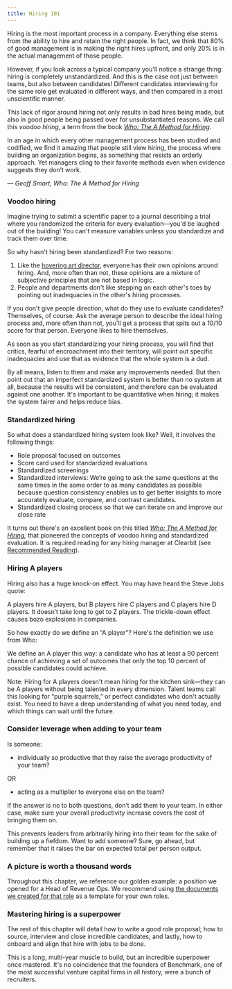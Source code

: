 ```yaml
---
title: Hiring 101
---
```



<Podcast code="3196801" />

Hiring is the most important process in a company. Everything else stems from the ability to hire and retain the right people. In fact, we think that 80% of good management is in making the right hires upfront, and only 20% is in the actual management of those people.

However, if you look across a typical company you'll notice a strange thing: hiring is completely unstandardized. And this is the case not just between teams, but also between candidates! Different candidates interviewing for the same role get evaluated in different ways, and then compared in a most unscientific manner.

This lack of rigor around hiring not only results in bad hires being made, but also in good people being passed over for unsubstantiated reasons. We call this *voodoo hiring*, a term from the book *[Who: The A Method for Hiring](https://www.amazon.com/Who-Method-Hiring-Geoff-Smart-ebook/dp/B001EL6RWY/ref=sxts_sxwds-bia?keywords=who+hiring&pd_rd_i=B001EL6RWY&pd_rd_r=9a9d19e7-2e03-4c8e-bb16-0c25b6d2bc4a&pd_rd_w=0G1UU&pd_rd_wg=u6LgF&pf_rd_p=a5491838-6a74-484e-8787-eb44c8f3b7ff&pf_rd_r=GH5E0D9N8082WWK8XAAK&psc=1&qid=1572207863)*.

<Callout emoji="🗣">
In an age in which every other management process has been studied and codified, we find it amazing that people still view hiring, the process where building an organization begins, as something that resists an orderly approach. Yet managers cling to their favorite methods even when evidence suggests they don’t work.

*— Geoff Smart, Who: The A Method for Hiring*
</Callout>

### Voodoo hiring

Imagine trying to submit a scientific paper to a journal describing a trial where you randomized the criteria for every evaluation—you'd be laughed out of the building! You can't measure variables unless you standardize and track them over time.

So why hasn't hiring been standardized? For two reasons:

1. Like the [hovering art director](https://hoveringartdirectors.tumblr.com/), everyone has their own opinions around hiring. And, more often than not, these opinions are a mixture of subjective principles that are not based in logic.
2. People and departments don't like stepping on each other's toes by pointing out inadequacies in the other's hiring processes.

If you don't give people direction, what do they use to evaluate candidates? Themselves, of course. Ask the average person to describe the ideal hiring process and, more often than not, you'll get a process that spits out a 10/10 score for that person. Everyone likes to hire themselves.

As soon as you start standardizing your hiring process, you will find that critics, fearful of encroachment into their territory, will point out specific inadequacies and use that as evidence that the whole system is a dud.

By all means, listen to them and make any improvements needed. But then point out that an imperfect standardized system is better than no system at all, because the results will be consistent, and therefore can be evaluated against one another. It's important to be quantitative when hiring; it makes the system fairer and helps reduce bias.

### Standardized hiring

So what does a standardized hiring system look like? Well, it involves the following things:

- Role proposal focused on outcomes
- Score card used for standardized evaluations
- Standardized screenings
- Standardized interviews: We’re going to ask the same questions at the same times in the same order to as many candidates as possible because question consistency enables us to get better insights to more accurately evaluate, compare, and contrast candidates.
- Standardized closing process so that we can iterate on and improve our close rate

It turns out there's an excellent book on this titled *[Who: The A Method for Hiring](https://www.amazon.com/Who-Method-Hiring-Geoff-Smart-ebook/dp/B001EL6RWY/ref=sxts_sxwds-bia?keywords=who+hiring&pd_rd_i=B001EL6RWY&pd_rd_r=9a9d19e7-2e03-4c8e-bb16-0c25b6d2bc4a&pd_rd_w=0G1UU&pd_rd_wg=u6LgF&pf_rd_p=a5491838-6a74-484e-8787-eb44c8f3b7ff&pf_rd_r=GH5E0D9N8082WWK8XAAK&psc=1&qid=1572207863),* that pioneered the concepts of voodoo hiring and standardized evaluation. It is required reading for any hiring manager at Clearbit (see [Recommended Reading](https://www.notion.so/Recommended-Reading-5f3d9cdd6254472daccf0d7b0f408290)).

### Hiring A players

Hiring also has a huge knock-on effect. You may have heard the Steve Jobs quote:

<Callout emoji="🗣">
A players hire A players, but B players hire C players and C players hire D players. It doesn’t take long to get to Z players. The trickle-down effect causes bozo explosions in companies.
</Callout>

So how exactly do we define an “A player”? Here's the definition we use from Who:

<Callout emoji="🗣">
We define an A player this way: a candidate who has at least a 90 percent chance of achieving a set of outcomes that only the top 10 percent of possible candidates could achieve.
</Callout>

Note: Hiring for A players doesn't mean hiring for the kitchen sink—they can be A players without being talented in every dimension. Talent teams call this looking for “purple squirrels,” or perfect candidates who don't actually exist. You need to have a deep understanding of what you need today, and which things can wait until the future.

### Consider leverage when adding to your team

Is someone:

- individually so productive that they raise the average productivity of your team?

OR

- acting as a multiplier to everyone else on the team?

If the answer is no to both questions, don’t add them to your team. In either case, make sure your overall productivity increase covers the cost of bringing them on.

This prevents leaders from arbitrarily hiring into their team for the sake of building up a fiefdom. Want to add someone? Sure, go ahead, but remember that it raises the bar on expected total per person output.

### A picture is worth a thousand words

Throughout this chapter, we reference our golden example: a position we opened for a Head of Revenue Ops. We recommend using [the documents we created for that role](https://drive.google.com/drive/u/1/folders/12DWrPlsejY7I5Rnjz8BuNziVTvNH6tYa) as a template for your own roles.

### Mastering hiring is a superpower

The rest of this chapter will detail how to write a good role proposal; how to source, interview and close incredible candidates; and lastly, how to onboard and align that hire with jobs to be done.

This is a long, multi-year muscle to build, but an incredible superpower once mastered. It's no coincidence that the founders of Benchmark, one of the most successful venture capital firms in all history, were a bunch of recruiters.